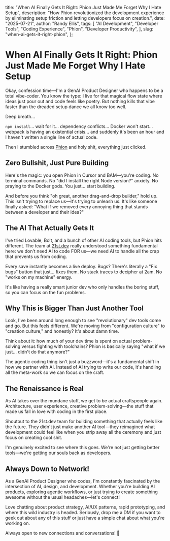   title:
    "When AI Finally Gets It Right: Phion Just Made Me Forget Why I Hate Setup",
  description:
    "How Phion revolutionized the development experience by eliminating setup friction and letting developers focus on creation.",
  date: "2025-07-21",
  author: "Randy Ellis",
  tags: [
    "AI Development",
    "Developer Tools",
    "Coding Experience",
    "Phion",
    "Developer Productivity",
  ],
  slug: "when-ai-gets-it-right-phion",
};

# When AI Finally Gets It Right: Phion Just Made Me Forget Why I Hate Setup

Okay, confession time—I'm a GenAI Product Designer who happens to be a total vibe-coder. You know the type: I live for that magical flow state where ideas just pour out and code feels like poetry. But nothing kills that vibe faster than the dreaded setup dance we all know too well.

Deep breath...

`npm install`... wait for it... dependency conflicts... Docker won't start... webpack is having an existential crisis... and suddenly it's been an hour and I haven't written a single line of actual code.

Then I stumbled across [Phion](https://phion.dev/) and holy shit, everything just clicked.

## Zero Bullshit, Just Pure Building

Here's the magic: you open Phion in Cursor and BAM—you're coding. No terminal commands. No "did I install the right Node version?" anxiety. No praying to the Docker gods. You just... start building.

And before you think "oh great, another drag-and-drop builder," hold up. This isn't trying to replace us—it's trying to unleash us. It's like someone finally asked: "What if we removed every annoying thing that stands between a developer and their idea?"

## The AI That Actually Gets It

I've tried Lovable, Bolt, and a bunch of other AI coding tools, but Phion hits different. The team at [21st.dev](https://21st.dev) really understood something fundamental here: we don't need AI to code FOR us—we need AI to handle all the crap that prevents us from coding.

Every save instantly becomes a live deploy. Bugs? There's literally a "Fix bugs" button that just... fixes them. No stack traces to decipher at 2am. No "works on my machine" energy.

It's like having a really smart junior dev who only handles the boring stuff, so you can focus on the fun problems.

## Why This is Bigger Than Just Another Tool

Look, I've been around long enough to see "revolutionary" dev tools come and go. But this feels different. We're moving from "configuration culture" to "creation culture," and honestly? It's about damn time.

Think about it: how much of your dev time is spent on actual problem-solving versus fighting with toolchains? Phion is basically saying "what if we just... didn't do that anymore?"

The agentic coding thing isn't just a buzzword—it's a fundamental shift in how we partner with AI. Instead of AI trying to write our code, it's handling all the meta-work so we can focus on the craft.

## The Renaissance is Real

As AI takes over the mundane stuff, we get to be actual craftspeople again. Architecture, user experience, creative problem-solving—the stuff that made us fall in love with coding in the first place.

Shoutout to the 21st.dev team for building something that actually feels like the future. They didn't just make another AI tool—they reimagined what development could feel like when you strip away all the ceremony and just focus on creating cool shit.

I'm genuinely excited to see where this goes. We're not just getting better tools—we're getting our souls back as developers.

## Always Down to Network!

As a GenAI Product Designer who codes, I'm constantly fascinated by the intersection of AI, design, and development. Whether you're building AI products, exploring agentic workflows, or just trying to create something awesome without the usual headaches—let's connect!

Love chatting about product strategy, AI/UX patterns, rapid prototyping, and where this wild industry is headed. Seriously, drop me a DM if you want to geek out about any of this stuff or just have a simple chat about what you're working on.

Always open to new connections and conversations! 🚀
